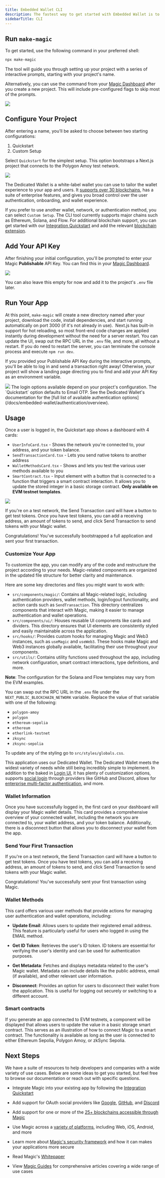 ```yaml
---
title: Embedded Wallet CLI
description: The fastest way to get started with Embedded Wallet is to bootstrap your project using `make-magic`, an easy-to-use CLI tool that generates a fully working Next.js application with Magic built in.
sidebarTitle: CLI
---
```


## Run `make-magic`

To get started, use the following command in your preferred shell:

```bash Bash
npx make-magic
```

The tool will guide you through setting up your project with a series of interactive prompts, starting with your project's name.

Alternatively, you can use the command from your [Magic Dashboard](https://dashboard.magic.link/) after you create a new project. This will include pre-configured flags to skip most of the prompts.

<Frame>
  <img src="/images/Quick-start-highlight.webp" />
</Frame>

## Configure Your Project

After entering a name, you’ll be asked to choose between two starting configurations:

1. Quickstart
2. Custom Setup

Select `Quickstart` for the simplest setup. This option bootstraps a Next.js project that connects to the Polygon Amoy test network.

<Frame>
  <img src="/images/terminal-make-magic-quickstart.webp" />
</Frame>

The Dedicated Wallet is a white-label wallet you can use to tailor the wallet experience to your app and users. It [supports over 30 blockchains](/docs/embedded-wallet/blockchains/overview), has a suite of enterprise features, and gives you broad control over the user authentication, onboarding, and wallet experience.

If you prefer to use another wallet, network, or authentication method, you can select `Custom Setup`. The CLI tool currently supports major chains such as Ethereum, Solana, and Flow. For additional blockchain support, you can get started with our [Integration Quickstart](/docs/embedded-wallet/quickstart/overview) and add the relevant [blockchain extension](/docs/embedded-wallet/blockchains/overview).

## Add Your API Key

After finishing your initial configuration, you'll be prompted to enter your Magic **Publishable** API Key. You can find this in your [Magic Dashboard](https://dashboard.magic.link/).

<Frame>
  <img src="/images/Dashboard_API_key_v2.webp" />
</Frame>

You can also leave this empty for now and add it to the project's `.env` file later.

## Run Your App

At this point, `make-magic` will create a new directory named after your project, download the code, install dependencies, and start running automatically on port 3000 (if it's not already in use). ⁠ ⁠Next.js has built-in support for hot reloading, so most front-end code changes are applied instantly during development without the need for a server restart. You can update the UI, swap out the RPC URL in the `.env` file, and more, all without a restart. If you do need to restart the server, you can terminate the console process and execute `npm run dev`.

If you provided your Publishable API Key during the interactive prompts, you'll be able to log in and send a transaction right away! Otherwise, your project will show a landing page directing you to find and add your API Key as an environment variable.

<Frame>
  <img src="/images/otp-login-v3.webp" />
</Frame>
The login options available depend on your project's configuration. The `Quickstart`
option defaults to Email OTP. See the Dedicated Wallet's documentation for the [full
list of available authentication options](/docs/embedded-wallet/authentication/overview).

## Usage

Once a user is logged in, the Quickstart app shows a dashboard with 4 cards:

- `UserInfoCard.tsx` \- Shows the network you're connected to, your address, and your token balance.
- `SendTransactionCard.tsx` \- Lets you send native tokens to another address
- `WalletMethodsCard.tsx` \- Shows and lets you test the various user methods available to you
- `SmartContract.tsx` \- Input element with a button that is connected to a function that triggers a smart contract interaction. It allows you to update the stored integer in a basic storage contract. **Only available on EVM testnet templates**.

<Frame>
  <img src="/images/cli-template-logged-in.webp" />
</Frame>

⁠⁠If you're on a test network, the Send Transaction card will have a button to get test tokens. Once you have test tokens, you can add a receiving address, an amount of tokens to send, and click Send Transaction to send tokens with your Magic wallet.

Congratulations! You've successfully bootstrapped a full application and sent your first transaction.

### Customize Your App

To customize the app, you can modify any of the code and restructure the project according to your needs. Magic-related components are organized in the updated file structure for better clarity and maintenance.

Here are some key directories and files you might want to work with:

- `src/components/magic/`: Contains all Magic-related logic, including authentication providers, wallet methods, login/logout functionality, and action cards such as `SendTransaction`. This directory centralizes components that interact with Magic, making it easier to manage authentication and wallet operations.
- `src/components/ui/`: Houses reusable UI components like cards and dividers. This directory ensures that UI elements are consistently styled and easily maintainable across the application.
- `src/hooks/`: Provides custom hooks for managing Magic and Web3 instances, such as `useMagic` and `useWeb3`. These hooks make Magic and Web3 instances globally available, facilitating their use throughout your components.
- `src/utils/`: Contains utility functions used throughout the app, including network configuration, smart contract interactions, type definitions, and more.

**Note**: The configuration for the Solana and Flow templates may vary from the EVM examples.

You can swap out the RPC URL in the `.env` file under the `NEXT_PUBLIC_BLOCKCHAIN_NETWORK` variable. Replace the value of that variable with one of the following:

- `polygon-amoy`
- `polygon`
- `ethereum-sepolia`
- `ethereum`
- `etherlink-testnet`
- `zksync`
- `zksync-sepolia`

To update any of the styling go to `src/styles/globals.css`.

This application uses our Dedicated Wallet. The Dedicated Wallet meets the widest variety of needs while still being incredibly simple to implement. In addition to the baked in [Login UI](/docs/embedded-wallet/authentication/customization/login-ui), it has plenty of customization options, supports [social login](/docs/embedded-wallet/authentication/login/social-logins/oauth-implementation) through providers like GitHub and Discord, allows for [enterprise multi-factor authentication](/docs/embedded-wallet/authentication/features/advanced-mfa), and more.

### Wallet Information

Once you have successfully logged in, the first card on your dashboard will display your Magic wallet details. This card provides a comprehensive overview of your connected wallet, including the network you are connected to, your wallet address, and your token balance. Additionally, there is a disconnect button that allows you to disconnect your wallet from the app.

### Send Your First Transaction

⁠⁠If you're on a test network, the Send Transaction card will have a button to get test tokens. Once you have test tokens, you can add a receiving address, an amount of tokens to send, and click Send Transaction to send tokens with your Magic wallet.

Congratulations! You've successfully sent your first transaction using Magic.

### Wallet Methods

This card offers various user methods that provide actions for managing user authentication and wallet operations, including:

- **Update Email**: Allows users to update their registered email address. This feature is particularly useful for users who logged in using the EMAIL method.

- **Get ID Token**: Retrieves the user's ID token. ID tokens are essential for verifying the user's identity and can be used for authentication purposes.

- **Get Metadata**: Fetches and displays metadata related to the user's Magic wallet. Metadata can include details like the public address, email (if available), and other relevant user information.

- **Disconnect**: Provides an option for users to disconnect their wallet from the application. This is useful for logging out securely or switching to a different account.

### Smart contracts

If you generate an app connected to EVM testnets, a component will be displayed that allows users to update the value in a basic storage smart contract. This serves as an illustration of how to connect Magic to a smart contract. The functionality is available as long as the user is connected to either Ethereum Sepolia, Polygon Amoy, or zkSync Sepolia.

## Next Steps

We have a suite of resources to help developers and companies with a wide variety of use cases. Below are some ideas to get you started, but feel free to browse our documentation or reach out with specific questions.

- Integrate Magic into your existing app by following the [Integration Quickstart](/docs/embedded-wallet/quickstart/integration)

- Add support for OAuth social providers like [Google](/docs/embedded-wallet/authentication/login/social-logins/social-providers/google), [GitHub](/docs/embedded-wallet/authentication/login/social-logins/social-providers/github), and [Discord](/docs/embedded-wallet/authentication/login/social-logins/social-providers/discord)

- Add support for one or more of the [25+ blockchains accessible through Magic](/docs/embedded-wallet/blockchains/overview)

- Use Magic across a [variety of platforms](/docs/embedded-wallet/api/overview), including Web, iOS, Android, and more

- Learn more about [Magic's security framework](/docs/home/security/product-security) and how it can makes your applications more secure

- Read Magic's [Whitepaper](https://magic-whitepaper-key-based-authentication-system.s3.us-west-2.amazonaws.com/Magic+Whitepaper.pdf)

- View [Magic Guides](https://magic.link/guides) for comprehensive articles covering a wide range of use cases
